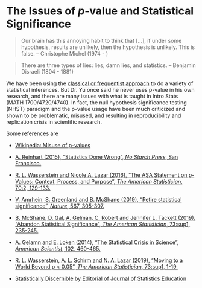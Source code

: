 # The Issues of $p$-value and Statistical Significance {#sec-infer-p}

> Our brain has this annoying habit to think that [...], if under some hypothesis, results are unlikely, then the hypothesis is unlikely. This is false. 
> -- Christophe Michel (1974 - )

> There are three types of lies: lies, damn lies, and statistics.
> -- Benjamin Disraeli (1804 - 1881)

We have been using the [classical or frequentist approach](https://en.wikipedia.org/wiki/Frequentist_inference) to do a variety of statistical inferences. But Dr. Yu once said he never uses p-value in his own research, and there are many issues with what is taught in Intro Stats (MATH 1700/4720/4740). In fact, the null hypothesis significance testing (NHST) paradigm and the p-value usage have been much criticized and shown to be problematic, misused, and resulting in reproducibility and replication crisis in scientific research.
  
Some references are

  - [Wikipedia: Misuse of p-values](https://en.wikipedia.org/wiki/Misuse_of_p-values)
  
  - [A. Reinhart (2015), "Statistics Done Wrong", *No Starch Press*, San Francisco.](https://www.statisticsdonewrong.com/)
  
  - [R. L. Wasserstein and Nicole A. Lazar (2016), "The ASA Statement on p-Values: Context, Process, and Purpose", *The American Statistician*, 70:2, 129-133.](https://www.tandfonline.com/doi/full/10.1080/00031305.2016.1154108)
  
  - [V. Amrhein, S. Greenland and B. McShane (2019), "Retire statistical significance", *Nature*, 567, 305-307. ](https://www.nature.com/articles/d41586-019-00857-9)
  
  - [B. McShane, D. Gal, A. Gelman, C. Robert and Jennifer L. Tackett (2019), "Abandon Statistical Significance", *The American Statistician*, 73:sup1, 235-245.](https://www.tandfonline.com/doi/full/10.1080/00031305.2018.1527253)
  
  - [A. Gelamn and E. Loken (2014), "The Statistical Crisis in Science", *American Scientist*, 102, 460-465.](http://stat.columbia.edu/~gelman/research/published/ForkingPaths.pdf)
  
  - [R. L. Wasserstein, A. L. Schirm and N. A. Lazar (2019), "Moving to a World Beyond p < 0.05", *The American Statistician*, 73:sup1, 1-19.](https://www.tandfonline.com/doi/full/10.1080/00031305.2019.1583913)

  - [Statistically Discernible by Editorial of Journal of Statistics Education](https://www.tandfonline.com/doi/full/10.1080/10691898.2019.1702415#d1e86)
  
<!-- ## $p$ Hacking -->

<!-- ## Dichonomous Decision Making -->

<!-- ## $p$-value and Statistical Significance Paradigm Just Don't Work -->

